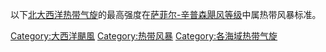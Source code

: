 以下[[北大西洋热带气旋|北大西洋热带气旋]]的最高强度在[[萨菲尔-辛普森飓风等级|萨菲尔-辛普森飓风等级]]中属热带风暴标准。

[[Category:大西洋颶風|Category:大西洋颶風]]
[[Category:热带风暴|Category:热带风暴]]
[[Category:各海域热带气旋|Category:各海域热带气旋]]